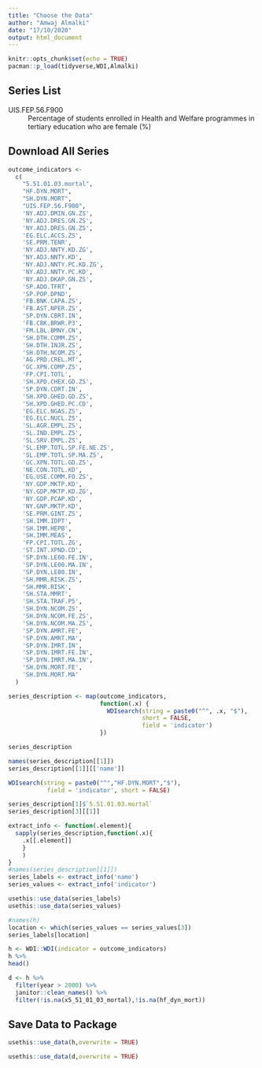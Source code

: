 ```yaml
---
title: "Choose the Data"
author: "Amwaj Almalki"
date: "17/10/2020"
output: html_document
---
```


```r
knitr::opts_chunk$set(echo = TRUE)
pacman::p_load(tidyverse,WDI,Almalki)
```

## Series List

UIS.FEP.56.F900
:  Percentage of students enrolled in Health and Welfare programmes in tertiary education who are female (%)


## Download All Series

```r
outcome_indicators <-
  c(
    "5.51.01.03.mortal",
    "HF.DYN.MORT",
    "SH.DYN.MORT",
    "UIS.FEP.56.F900",
    'NY.ADJ.DMIN.GN.ZS',
    'NY.ADJ.DRES.GN.ZS',
    'NY.ADJ.DRES.GN.ZS',
    'EG.ELC.ACCS.ZS',
    'SE.PRM.TENR',
    'NY.ADJ.NNTY.KD.ZG',
    'NY.ADJ.NNTY.KD',
    'NY.ADJ.NNTY.PC.KD.ZG',
    'NY.ADJ.NNTY.PC.KD',
    'NY.ADJ.DKAP.GN.ZS',
    'SP.ADO.TFRT',
    'SP.POP.DPND',
    'FB.BNK.CAPA.ZS',
    'FB.AST.NPER.ZS',
    'SP.DYN.CBRT.IN',
    'FB.CBK.BRWR.P3',
    'FM.LBL.BMNY.CN',
    'SH.DTH.COMM.ZS',
    'SH.DTH.INJR.ZS',
    'SH.DTH.NCOM.ZS',
    'AG.PRD.CREL.MT',
    'GC.XPN.COMP.ZS',
    'FP.CPI.TOTL',
    'SH.XPD.CHEX.GD.ZS',
    'SP.DYN.CDRT.IN',
    'SH.XPD.GHED.GD.ZS',
    'SH.XPD.GHED.PC.CD',
    'EG.ELC.NGAS.ZS',
    'EG.ELC.NUCL.ZS',
    'SL.AGR.EMPL.ZS',
    'SL.IND.EMPL.ZS',
    'SL.SRV.EMPL.ZS',
    'SL.EMP.TOTL.SP.FE.NE.ZS',
    'SL.EMP.TOTL.SP.MA.ZS',
    'GC.XPN.TOTL.GD.ZS',
    'NE.CON.TOTL.KD',
    'EG.USE.COMM.FO.ZS',
    'NY.GDP.MKTP.KD',
    'NY.GDP.MKTP.KD.ZG',
    'NY.GDP.PCAP.KD',
    'NY.GNP.MKTP.KD',
    'SE.PRM.GINT.ZS',
    'SH.IMM.IDPT',
    'SH.IMM.HEPB',
    'SH.IMM.MEAS',
    'FP.CPI.TOTL.ZG',
    'ST.INT.XPND.CD',
    'SP.DYN.LE00.FE.IN',
    'SP.DYN.LE00.MA.IN',
    'SP.DYN.LE00.IN',
    'SH.MMR.RISK.ZS',
    'SH.MMR.RISK',
    'SH.STA.MMRT',
    'SH.STA.TRAF.P5',
    'SH.DYN.NCOM.ZS',
    'SH.DYN.NCOM.FE.ZS',
    'SH.DYN.NCOM.MA.ZS',
    'SP.DYN.AMRT.FE',
    'SP.DYN.AMRT.MA',
    'SP.DYN.IMRT.IN',
    'SP.DYN.IMRT.FE.IN',
    'SP.DYN.IMRT.MA.IN',
    'SH.DYN.MORT.FE',
    'SH.DYN.MORT.MA'
  ) 

```

```r
series_description <- map(outcome_indicators,
                          function(.x) {
                            WDIsearch(string = paste0("^", .x, "$"),
                                      short = FALSE,
                                      field = 'indicator')
                          })

```

```r
series_description
```

```r
names(series_description[[1]])
series_description[[1]][['name']]
```

```r
WDIsearch(string = paste0("^","HF.DYN.MORT","$"),
           field = 'indicator', short = FALSE)
```


```r
series_description[1]$`5.51.01.03.mortal`
series_description[3][[1]]
```

```r
extract_info <- function(.element){
  sapply(series_description,function(.x){
    .x[[.element]]
    }
    )
}
#names(series_description[[1]])
series_labels <- extract_info('name')
series_values <- extract_info('indicator')

usethis::use_data(series_labels)
usethis::use_data(series_values)
```

```r
#names(h)
location <- which(series_values == series_values[3])
series_labels[location]
```


```r
h <- WDI::WDI(indicator = outcome_indicators)
h %>% 
head()
```
```r
d <- h %>% 
  filter(year > 2000) %>% 
  janitor::clean_names() %>% 
  filter(!is.na(x5_51_01_03_mortal),!is.na(hf_dyn_mort)) 
```



##  Save Data to Package

```r
usethis::use_data(h,overwrite = TRUE)
```
```r
usethis::use_data(d,overwrite = TRUE)
```



